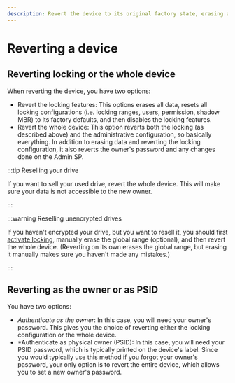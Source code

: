 ```yaml
---
description: Revert the device to its original factory state, erasing all configuration. The clean device can be resold or disposed of.
---
```


# Reverting a device

## Reverting locking or the whole device

When reverting the device, you have two options:
- Revert the locking features: This options erases all data, resets all locking configurations (i.e. locking ranges, users, permission, shadow MBR) to its factory defaults, and then disables the locking features.
- Revert the whole device: This option reverts both the locking (as described above) and the administrative configuration, so basically everything. In addition to erasing data and reverting the locking configuration, it also reverts the owner's password and any changes done on the Admin SP.

:::tip Reselling your drive

If you want to sell your used drive, revert the whole device. This will make sure your data is not accessible to the new owner.

:::

:::warning Reselling unencrypted drives

If you haven't encrypted your drive, but you want to resell it, you should first [activate locking](./activate_locking.mdx), manually erase the global range (optional), and then revert the whole device. (Reverting on its own erases the global range, but erasing it manually makes sure you haven't made any mistakes.)

:::

## Reverting as the owner or as PSID

You have two options:
- *Authenticate as the owner*: In this case, you will need your owner's password. This gives you the choice of reverting either the locking configuration or the whole device.
- *Authenticate as physical owner (PSID): In this case, you will need your PSID password, which is typically printed on the device's label. Since you would typically use this method if you forgot your owner's password, your only option is to revert the entire device, which allows you to set a new owner's password.